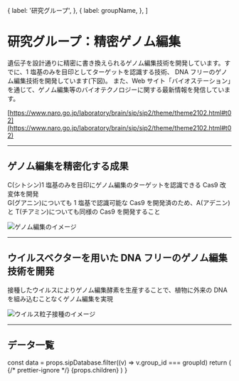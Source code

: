

  {
    label: '研究グループ',
  },
  {
    label: groupName,
  },
]

# 研究グループ：精密ゲノム編集

遺伝子を設計通りに精密に書き換えられるゲノム編集技術を開発しています。すでに、1 塩基のみを目印としてターゲットを認識する技術、 DNA フリーのゲノム編集技術を開発しています(下図)。 また、Web サイト「バイオステーション」を通じて、ゲノム編集等のバイオテクノロジーに関する最新情報を発信しています。

[https://www.naro.go.jp/laboratory/brain/sip/sip2/theme/theme2102.html#t02](https://www.naro.go.jp/laboratory/brain/sip/sip2/theme/theme2102.html#t02)

---

## ゲノム編集を精密化する成果

C(シトシン)1 塩基のみを目印にゲノム編集のターゲットを認識できる Cas9 改変体を開発<br />G(グアニン)についても 1 塩基で認識可能な Cas9 を開発済のため、A(アデニン)と T(チアミン)についても同様の Cas9 を開発すること

<Image
  src="/group1B_01.png"
  alt="ゲノム編集のイメージ"
  width={540}
  height={395}
  priority
/>

---

## ウイルスベクターを用いた DNA フリーのゲノム編集技術を開発

接種したウイルスによりゲノム編集酵素を生産することで、植物に外来の DNA を組み込むことなくゲノム編集を実現

<Image
  src="/group1B_02.png"
  alt="ウイルス粒子接種のイメージ"
  width={540}
  height={218}
  priority
/>

---

## データ一覧

  const data = props.sipDatabase.filter((v) => v.group_id === groupId)
  return (
    <Layout title={groupName}>
      {/* prettier-ignore */}
      <LowerPageLayout>
        <Breadcrumbs items={breadcrumbs} />
        <MdxLayout>
          {props.children}
          <GroupDetailList list={data} />
          <BackToDataLink />
        </MdxLayout>
      </LowerPageLayout>
    </Layout>
  )
}
